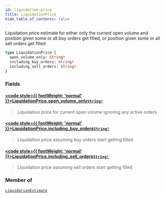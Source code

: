```yaml
---
id: liquidation-price
title: LiquidationPrice
hide_table_of_contents: false
---
```








Liquidation price estimate for either only the current open volume and position given some or all buy orders get filled, or position given some or all sell orders get filled

```graphql
type LiquidationPrice {
  open_volume_only: String!
  including_buy_orders: String!
  including_sell_orders: String!
}
```


### Fields

#### [<code style={{ fontWeight: 'normal' }}>LiquidationPrice.<b>open_volume_only</b></code>](#)<Bullet />[`String!`](/testnet/api/graphql/scalars/string) <Badge class="secondary" text="non-null"/> <Badge class="secondary" text="scalar"/>
> Liquidation price for current open volume ignoring any active orders
> 

#### [<code style={{ fontWeight: 'normal' }}>LiquidationPrice.<b>including_buy_orders</b></code>](#)<Bullet />[`String!`](/testnet/api/graphql/scalars/string) <Badge class="secondary" text="non-null"/> <Badge class="secondary" text="scalar"/>
> Liquidation price assuming buy orders start getting filled
> 

#### [<code style={{ fontWeight: 'normal' }}>LiquidationPrice.<b>including_sell_orders</b></code>](#)<Bullet />[`String!`](/testnet/api/graphql/scalars/string) <Badge class="secondary" text="non-null"/> <Badge class="secondary" text="scalar"/>
> Liquidation price assuming sell orders start getting filled
> 



### Member of

[`LiquidationEstimate`](/testnet/api/graphql/objects/liquidation-estimate)  <Badge class="secondary" text="object"/>



